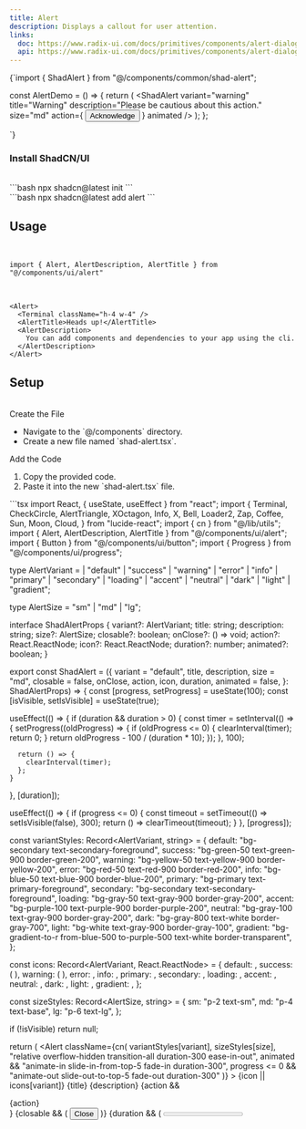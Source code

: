 ```yaml
---
title: Alert
description: Displays a callout for user attention.
links:
  doc: https://www.radix-ui.com/docs/primitives/components/alert-dialog
  api: https://www.radix-ui.com/docs/primitives/components/alert-dialog#api-reference
---
```



<ComponentPreview name="alert-demo" language="tsx">
{`import { ShadAlert } from "@/components/common/shad-alert";

const AlertDemo = () => {
  return (
    <ShadAlert
      variant="warning"
      title="Warning"
      description="Please be cautious about this action."
      size="md"
      action={
        <Button className="bg-black dark:bg-black dark:text-white">
          Acknowledge
        </Button>
      }
      animated
    />
  );
};

`}
</ComponentPreview>


### Install ShadCN/UI
<br/>
```bash
npx shadcn@latest init
```
<br/>
```bash
npx shadcn@latest add alert
```
<br/>

## Usage

<br/>

```tsx
import { Alert, AlertDescription, AlertTitle } from "@/components/ui/alert"
```

<br/>

```tsx
<Alert>
  <Terminal className="h-4 w-4" />
  <AlertTitle>Heads up!</AlertTitle>
  <AlertDescription>
    You can add components and dependencies to your app using the cli.
  </AlertDescription>
</Alert>
```

## Setup 
<br/>

<Steps>
  <Step>
    Create the File
  </Step>
   <ul className={"my-6 ml-20 list-disc"}>
      <li>Navigate to the `@/components` directory.</li>
      <li>Create a new file named `shad-alert.tsx`.</li>
    </ul>
  <Step>
    Add the Code
  </Step>
  <ol className={"my-6 ml-20 list-decimal"}>
      <li>Copy the provided code.</li>
      <li>Paste it into the new `shad-alert.tsx` file.</li>
    </ol>
```tsx
import React, { useState, useEffect } from "react";
import {
  Terminal,
  CheckCircle,
  AlertTriangle,
  XOctagon,
  Info,
  X,
  Bell,
  Loader2,
  Zap,
  Coffee,
  Sun,
  Moon,
  Cloud,
} from "lucide-react";
import { cn } from "@/lib/utils";
import { Alert, AlertDescription, AlertTitle } from "@/components/ui/alert";
import { Button } from "@/components/ui/button";
import { Progress } from "@/components/ui/progress";

type AlertVariant =
  | "default"
  | "success"
  | "warning"
  | "error"
  | "info"
  | "primary"
  | "secondary"
  | "loading"
  | "accent"
  | "neutral"
  | "dark"
  | "light"
  | "gradient";

type AlertSize = "sm" | "md" | "lg";

interface ShadAlertProps {
  variant?: AlertVariant;
  title: string;
  description: string;
  size?: AlertSize;
  closable?: boolean;
  onClose?: () => void;
  action?: React.ReactNode;
  icon?: React.ReactNode;
  duration?: number;
  animated?: boolean;
}

export const ShadAlert = ({
  variant = "default",
  title,
  description,
  size = "md",
  closable = false,
  onClose,
  action,
  icon,
  duration,
  animated = false,
}: ShadAlertProps) => {
  const [progress, setProgress] = useState(100);
  const [isVisible, setIsVisible] = useState(true);

  useEffect(() => {
    if (duration && duration > 0) {
      const timer = setInterval(() => {
        setProgress((oldProgress) => {
          if (oldProgress <= 0) {
            clearInterval(timer);
            return 0;
          }
          return oldProgress - 100 / (duration * 10);
        });
      }, 100);

      return () => {
        clearInterval(timer);
      };
    }
  }, [duration]);

  useEffect(() => {
    if (progress <= 0) {
      const timeout = setTimeout(() => setIsVisible(false), 300);
      return () => clearTimeout(timeout);
    }
  }, [progress]);

  const variantStyles: Record<AlertVariant, string> = {
    default: "bg-secondary text-secondary-foreground",
    success: "bg-green-50 text-green-900 border-green-200",
    warning: "bg-yellow-50 text-yellow-900 border-yellow-200",
    error: "bg-red-50 text-red-900 border-red-200",
    info: "bg-blue-50 text-blue-900 border-blue-200",
    primary: "bg-primary text-primary-foreground",
    secondary: "bg-secondary text-secondary-foreground",
    loading: "bg-gray-50 text-gray-900 border-gray-200",
    accent: "bg-purple-100 text-purple-900 border-purple-200",
    neutral: "bg-gray-100 text-gray-900 border-gray-200",
    dark: "bg-gray-800 text-white border-gray-700",
    light: "bg-white text-gray-900 border-gray-100",
    gradient:
      "bg-gradient-to-r from-blue-500 to-purple-500 text-white border-transparent",
  };

  const icons: Record<AlertVariant, React.ReactNode> = {
    default: <Terminal className="h-5 w-5" />,
    success: (
      <CheckCircle className="h-5 w-5 text-green-600 dark:text-green-600" />
    ),
    warning: (
      <AlertTriangle className="h-5 w-5 text-yellow-600 dark:text-yellow-600" />
    ),
    error: <XOctagon className="h-5 w-5 text-red-600 dark:text-red-600" />,
    info: <Info className="h-5 w-5 text-blue-600 dark:text-blue-600" />,
    primary: <Bell className="h-5 w-5 dark:text-black" color="purple" />,
    secondary: <Info className="h-5 w-5" />,
    loading: <Loader2 className="h-5 w-5 animate-spin" color="black" />,
    accent: <Zap className="h-5 w-5 text-purple-600 dark:text-purple-600" />,
    neutral: <Coffee className="h-5 w-5 text-gray-600 dark:text-gray-600" />,
    dark: <Moon className="h-5 w-5" color="white" />,
    light: <Sun className="h-5 w-5 text-yellow-400 dark:text-yellow-400" />,
    gradient: <Cloud className="h-5 w-5 text-white dark:text-white" />,
  };

  const sizeStyles: Record<AlertSize, string> = {
    sm: "p-2 text-sm",
    md: "p-4 text-base",
    lg: "p-6 text-lg",
  };

  if (!isVisible) return null;

  return (
    <Alert
      className={cn(
        variantStyles[variant],
        sizeStyles[size],
        "relative overflow-hidden transition-all duration-300 ease-in-out",
        animated && "animate-in slide-in-from-top-5 fade-in duration-300",
        progress <= 0 && "animate-out slide-out-to-top-5 fade-out duration-300"
      )}
    >
      {icon || icons[variant]}
      <AlertTitle className="mb-1">{title}</AlertTitle>
      <AlertDescription>{description}</AlertDescription>
      {action && <div className="mt-2">{action}</div>}
      {closable && (
        <Button
          variant="ghost"
          size="sm"
          className="absolute top-2 right-2 hover:bg-transparent"
          onClick={onClose}
        >
          <X className="h-5 w-5" />
          <span className="sr-only">Close</span>
        </Button>
      )}
      {duration && (
        <Progress
          value={progress}
          className="absolute bottom-0 left-0 right-0 h-1 bg-transparent [&>div]:bg-secondary-foreground/40 dark:[&>div]:bg-primary-foreground/60"
        />
      )}
    </Alert>
  );
};
```
</Steps>

## Examples

### Default Alert

<ComponentPreview name="alert-default">
{`import { ShadAlert } from "@/components/common/shad-alert";

const AlertDefault = () => {
  return (
    <ShadAlert
      title="Default Alert"
      description="This is the default alert style."
      size="sm"
      animated
    />
  );
};

`}
</ComponentPreview>

### Custom Alert
<ComponentPreview name="alert-custom">
{`import { ShadAlert } from "@/components/common/shad-alert";

const AlertCustom = () => {
  return (
    <ShadAlert
      variant="primary"
      title="Custom Icon Alert"
      description="This alert uses a custom icon."
      icon={<Construction className="h-5 w-5" color="red" />}
      animated
    />
  );
};

`}
</ComponentPreview>

### Light Alert
<ComponentPreview name="alert-light">
{`import { ShadAlert } from "@/components/common/shad-alert";

const AlertLight = () => {
  return (
    <ShadAlert
      variant="light"
      title="Light Alert"
      description="A light-themed alert for bright interfaces."
      animated
    />
  );
};

`}
</ComponentPreview>


### Dark Alert

<ComponentPreview name="alert-dark">
{`import { ShadAlert } from "@/components/common/shad-alert";

const AlertDark = () => {
  return (
    <ShadAlert
      variant="dark"
      title="Dark Alert"
      description="A dark-themed alert for contrast or night mode."
      animated
    />
  );
};

`}
</ComponentPreview>

### Accent Alert
<ComponentPreview name="alert-accent">
{`import { ShadAlert } from "@/components/common/shad-alert";

const AlertAccent = () => {
  return (
    <ShadAlert
      variant="accent"
      title="Accent Alert"
      description="This alert uses an accent color for emphasis."
      animated
    />
  );
};

`}
</ComponentPreview>

### Success Alert
<ComponentPreview name="alert-success">
{`import { ShadAlert } from "@/components/common/shad-alert";

const AlertSuccess = () => {
  return (
    <ShadAlert
      variant="success"
      title="Success!"
      description="Your action was completed successfully."
      closable
      animated
    />
  );
};

`}
</ComponentPreview>

### Error Alert
<ComponentPreview name="alert-error">
{`import { ShadAlert } from "@/components/common/shad-alert";

const AlertError = () => {
  return (
    <ShadAlert
      variant="error"
      title="Error"
      description="An error occurred. Please try again."
      closable
      action={
        <Button variant="destructive" size="sm">
          Retry
        </Button>
      }
      animated
    />
  );
};

`}
</ComponentPreview>

### Gradient Alert
<ComponentPreview name="alert-gradient">
{`import { ShadAlert } from "@/components/common/shad-alert";

const AlertGradient = () => {
  return (
    <ShadAlert
      variant="gradient"
      title="Gradient Alert"
      description="An eye-catching gradient alert for special messages."
      animated
    />
  );
};

`}
</ComponentPreview>

### Neutral Alert
<ComponentPreview name="alert-neutral">
{`import { ShadAlert } from "@/components/common/shad-alert";

const AlertNeutral = () => {
  return (
    <ShadAlert
      variant="neutral"
      title="Neutral Alert"
      description="A neutral-toned alert for general messages."
      animated
    />
  );
};

`}
</ComponentPreview>

### Info Alert
<ComponentPreview name="alert-info">
{`import { ShadAlert } from "@/components/common/shad-alert";

const AlertInfo = () => {
  return (
    <ShadAlert
      variant="info"
      title="Information"
      description="Here's some additional information you might find useful."
      size="sm"
      animated
    />
  );
};

`}
</ComponentPreview>

### Loading Alert
<ComponentPreview name="alert-loading">
{`import { ShadAlert } from "@/components/common/shad-alert";

const AlertLoading = () => {
  return (
    <ShadAlert
      variant="loading"
      title="Loading"
      description="Please wait while we process your request."
      animated
    />
  );
};

`}
</ComponentPreview>

### Primary Alert
<ComponentPreview name="alert-primary">
{`import { ShadAlert } from "@/components/common/shad-alert";

const AlertPrimary = () => {
  return (
    <ShadAlert
      variant="primary"
      title="Primary Alert"
      description="This is a primary-colored alert for important messages."
      animated
    />
  );
};

`}
</ComponentPreview>

### Secondary Alert
<ComponentPreview name="alert-secondary">
{`import { ShadAlert } from "@/components/common/shad-alert";

const AlertSecondary = () => {
  return (
    <ShadAlert
      variant="secondary"
      title="Secondary Alert"
      description="This is a secondary-colored alert for less critical information."
      animated
    />
  );
};

`}
</ComponentPreview>

### Timed Alert
<ComponentPreview name="alert-timed">
{`import { ShadAlert } from "@/components/common/shad-alert";

const AlertTimed = () => {
  return (
    <ShadAlert
      variant="info"
      title="Timed Alert"
      description="This alert will disappear in 5 seconds."
      duration={10}
      animated
    />
  );
};

`}
</ComponentPreview>


### Warning Alert
<ComponentPreview name="alert-warning">
{`import { ShadAlert } from "@/components/common/shad-alert";

const AlertWarning = () => {
  return (
    <ShadAlert
      variant="warning"
      title="Warning"
      description="Please be cautious about this action."
      size="lg"
      action={
        <Button variant="outline" size="sm">
          Acknowledge
        </Button>
      }
      animated
    />
  );
};

`}
</ComponentPreview>
